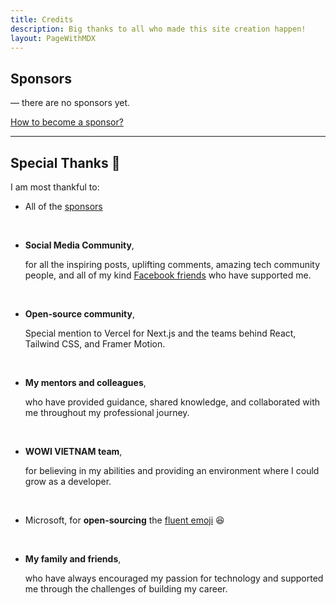 ```yaml
---
title: Credits
description: Big thanks to all who made this site creation happen!
layout: PageWithMDX
---
```


## Sponsors

&mdash; there are no sponsors yet.

[How to become a sponsor?](https://github.com/sponsors/andrea0)

---

## Special Thanks 🙌

I am most thankful to:

- All of the [sponsors](#sponsors)

  <br />

- **Social Media Community**,

  for all the inspiring posts, uplifting comments, amazing tech community people, and all of my kind [Facebook friends](https://www.facebook.com/minhhhhuy/) who have supported me.

  <br />

- **Open-source community**,

  Special mention to Vercel for Next.js and the teams behind React, Tailwind CSS, and Framer Motion.

  <br />

- **My mentors and colleagues**,

  who have provided guidance, shared knowledge, and collaborated with me throughout my professional journey.

  <br />

- **WOWI VIETNAM team**,

  for believing in my abilities and providing an environment where I could grow as a developer.

  <br />

- Microsoft, for **open-sourcing** the [fluent emoji](https://github.com/microsoft/fluentui-emoji) 😆

  <br />

- **My family and friends**,

  who have always encouraged my passion for technology and supported me through the challenges of building my career.
